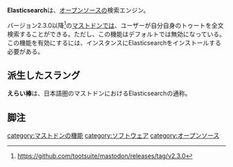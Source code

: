 {{Infobox software
| Name                = Elasticsearch
| Image               = [[ファイル:Icon-elasticsearch-bb.svg|120px]]
| Developer           = Elastic
| SourceCode          = https://github.com/elastic/elasticsearch
| Platform            = クロスプラットフォーム
| ProgrammingLanguage = Java
<!-- | Launch              = 2017年3月17日 -->
<!-- | Kifu                = [https://paypal.me/floofdog PayPal] -->
| License             = [[オープンソース]]、[[Apacheライセンス]]を含むマルチライセンス
| Web                 = https://www.elastic.co/jp/products/elasticsearch
| Download            = https://www.elastic.co/jp/downloads/elasticsearch
}}
'''Elasticsearch'''は、[[オープンソース]]の検索エンジン。

バージョン2.3.0以降<ref>https://github.com/tootsuite/mastodon/releases/tag/v2.3.0</ref>の[[Mastodon|マストドン]]では、ユーザーが自分自身のトゥートを全文検索することができる。ただし、この機能はデフォルトでは無効になっている。この機能を有効にするには、インスタンスにElasticsearchをインストールする必要がある。

==派生したスラング==
'''えらい棒'''は、日本語圏のマストドンにおけるElasticsearchの通称。

==脚注==
<references />

{{DEFAULTSORT:elasticsearch}}
[[category:マストドンの機能]]
[[category:ソフトウェア]]
[[category:オープンソース]]